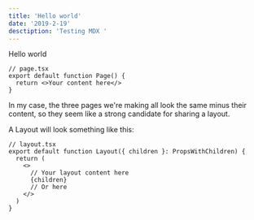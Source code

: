 ```yaml
---
title: 'Hello world'
date: '2019-2-19'
desctiption: 'Testing MDX '
---
```



Hello world

```tsx
// page.tsx
export default function Page() {
  return <>Your content here</>
}
```

In my case, the three pages we're making all look the same minus their content, so they seem like a strong candidate for sharing a layout.

A Layout will look something like this:

```tsx
// layout.tsx
export default function Layout({ children }: PropsWithChildren) {
  return (
    <>
      // Your layout content here
      {children}
      // Or here
    </>
  )
}

